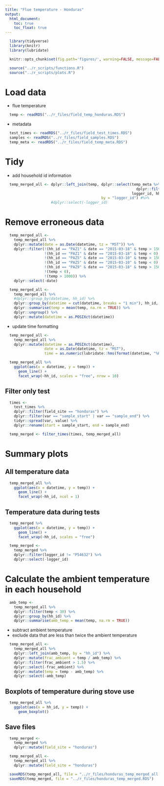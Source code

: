 ```yaml
---
title: "Flue temperature - Honduras"
output:
  html_document:
    toc: true
    toc_float: true
---
```


```r
  library(tidyverse)
  library(knitr)
  library(lubridate)
```

```r
  knitr::opts_chunk$set(fig.path='figures/', warning=FALSE, message=FALSE, cache=TRUE)
```

```r
  source("../r_scripts/functions.R")
  source("../r_scripts/plots.R")
```

# Load data

* flue temperature

```r
  temp <- readRDS("../r_files/field_temp_honduras.RDS")
```

* metadata

```r
  test_times <- readRDS("../r_files/field_test_times.RDS")
  samples <- readRDS("../r_files/field_samples.RDS")
  temp_meta <- readRDS("../r_files/field_temp_meta.RDS")
```

# Tidy

* add household id information

```r
  temp_merged_all <- dplyr::left_join(temp, dplyr::select(temp_meta %>%
                                                            dplyr::filter(field_site == "honduras"),
                                                          logger_id, hh_id, field_site),
                                            by = "logger_id") #%>%
                     #dplyr::select(-logger_id)
```

# Remove erroneous data

```r
  temp_merged_all <-
    temp_merged_all %>%
    dplyr::mutate(date = as.Date(datetime, tz = "MST")) %>%
    dplyr::filter(!(hh_id == "PAZ1" & date == "2015-03-18" & temp > 150),
                  !(hh_id == "PAZ1" & date == "2015-03-18" & temp < 0),
                  !(hh_id == "PAZ5" & date == "2015-03-10" & temp > 150),
                  !(hh_id == "PAZ5" & date == "2015-03-10" & temp < 0),
                  !(hh_id == "PAZ9" & date == "2015-03-18" & temp > 150),
                  !(temp < 0),
                  !(temp > 1000)) %>%
    dplyr::select(-date)
```

```r
  temp_merged_all <- 
    temp_merged_all %>%
    #dplyr::group_by(datetime, hh_id) %>%
    dplyr::group_by(datetime = cut(datetime, breaks = "1 min"), hh_id, logger_id) %>%
    dplyr::summarise(temp = mean(temp, na.rm = TRUE)) %>%
    dplyr::ungroup() %>%
    dplyr::mutate(datetime = as.POSIXct(datetime))
```

* update time formatting

```r
  temp_merged_all <-
    temp_merged_all %>%
    dplyr::mutate(datetime = as.POSIXct(datetime),
                  date = as.Date(datetime, tz = "MST"),
                  time = as.numeric(lubridate::hms(format(datetime, "%H:%M:%S"))))
```

```r
  temp_merged_all %>%
    ggplot(aes(x = datetime, y = temp)) +
      geom_line() +
      facet_wrap(~hh_id, scales = "free", nrow = 10)
```

## Filter only test

```r
  times <- 
    test_times %>%
    dplyr::filter(field_site == "honduras") %>%
    dplyr::filter(var == "sample_start" | var == "sample_end") %>%
    tidyr::spread(var, value) %>%
    dplyr::rename(start = sample_start, end = sample_end)
```

```r
  temp_merged <- filter_times(times, temp_merged_all)
```

# Summary plots

## All temperature data

```r
  temp_merged_all %>%
    ggplot(aes(x = datetime, y = temp)) +
      geom_line() +
      facet_wrap(~hh_id, ncol = 1)
```

## Temperature data during tests

```r
  temp_merged %>%
    ggplot(aes(x = datetime, y = temp)) +
      geom_line() +
      facet_wrap(~hh_id, scales = "free")
```

```r
  temp_merged <-
    temp_merged %>%
    dplyr::filter(logger_id != "P54632") %>%
    dplyr::select(-logger_id)
```

# Calculate the ambient temperature in each household

```r
  amb_temp <-
    temp_merged_all %>%
    dplyr::filter(temp < 30) %>%
    dplyr::group_by(hh_id) %>%
    dplyr::summarise(amb_temp = mean(temp, na.rm = TRUE))
```

* subtract ambient temperature
* exclude data that are less than twice the ambient temperature 

```r
  temp_merged_all <-
    temp_merged_all %>%
    dplyr::left_join(amb_temp, by = "hh_id") %>%
    dplyr::mutate(frac_ambient = temp / amb_temp) %>%
    dplyr::filter(frac_ambient > 1.5) %>%
    dplyr::select(-frac_ambient) %>%
    dplyr::mutate(temp = temp - amb_temp) %>%
    dplyr::select(-amb_temp)
```

## Boxplots of temperature during stove use

```r
  temp_merged_all %>%
    ggplot(aes(x = hh_id, y = temp)) +
      geom_boxplot()
```

## Save files

```r
  temp_merged <-
    temp_merged %>%
    dplyr::mutate(field_site = "honduras")
```

```r
  temp_merged_all <-
    temp_merged_all %>%
    dplyr::mutate(field_site = "honduras")
```

```r
  saveRDS(temp_merged_all, file = "../r_files/honduras_temp_merged_all.RDS")
  saveRDS(temp_merged, file = "../r_files/honduras_temp_merged.RDS")
```
